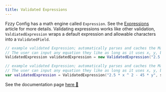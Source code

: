 ```yaml
---
title: Validated Expressions
---
```


Fzzy Config has a math engine called `Expression`. See the [Expressions](../../features/Expressions) article for more details. Validating expressions works like other validation, `ValdiatedExpression` wraps a default expression and allowable characters into a `ValidatedField`.

<CodeTabs>

```java !!tabs Java
// example validated Expression; automatically parses and caches the Math Expression input in string form.
// The user can input any equation they like as long as it uses x, y, both, or neither expected variables passed in the set
ValidatedExpression validatedExpression = new ValidatedExpression("2.5 * x ^ 2 - 45 * y", Set.of('x', 'y'));
```

```kotlin !!tabs Kotlin
// example validated Expression; automatically parses and caches the Math Expression input in string form.
// The user can input any equation they like as long as it uses x, y, both, or neither expected variables passed in the set
var validatedExpression = ValidatedExpression("2.5 * x ^ 2 - 45 * y", setOf('x', 'y'))
```

</CodeTabs>

<Callout>
See the documentation page <a target="_blank" rel="noopener" href="https://fzzyhmstrs.github.io/fconfig/-fzzy%20-config/me.fzzyhmstrs.fzzy_config.validation.misc/-validated-expression/index.html">here 🔗</a>
</Callout>